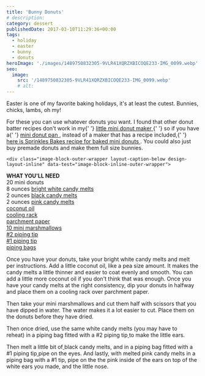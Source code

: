 ```yaml
---
title: 'Bunny Donuts'
# description:
category: dessert
publishedDate: 2017-03-18T11:29:36+00:00
tags:
  - holiday
  - easter
  - bunny
  - donuts
heroImage: './images/1489750832305-9VLR41XQRZXBICOQE233-IMG_0099.webp'
seo:
  image:
    src: '/1489750832305-9VLR41XQRZXBICOQE233-IMG_0099.webp'
    # alt:
---
```



<div class="sqs-html-content">
	<p>
		Easter is one of my favorite baking holidays, it's at least the
		cutest. Bunnies, chicks, lambs, oh my!
	</p>
	<p>
		For these you can use whatever donuts you want. I found that other donut
		batter recipes don't work in my{' '}
		<a
			target="_blank"
			href="https://www.amazon.com/Holiday-Time-Mini-Donut-Maker/dp/B008FCF7W6"
		>
			little mini donut maker
		</a>{' '}
		so if you have a{' '}
		<a
			target="_blank"
			href="https://www.amazon.com/Wilton-Nonstick-12-Cavity-Mini-Donut/dp/B004CYELQ4/ref=sr_1_3?ie=UTF8&amp;qid=1489836388&amp;sr=8-3&amp;keywords=mini+donut+pan"
		>
			mini donut pan
		</a>
		, instead of a maker that has a recipe included,{' '}
		<a
			target="_blank"
			href="http://www.sprinklebakes.com/2010/08/vanilla-bean-baby-doughnuts.html"
		>
			here is Sprinkles Bakes recipe for baked mini donuts
		</a>
		. You could also just buy premade donuts and make them full size bunnies. 
	</p>
</div>

    <div class="image-block-outer-wrapper layout-caption-below design-layout-inline" data-test="image-block-inline-outer-wrapper">

<figure class="sqs-block-image-figure intrinsic">
<a class="sqs-block-image-link" href="http://amzn.to/2vDlCaR" target="_blank">
<div class="image-block-wrapper" data-animation-role="image" data-animation-override="">
<div class="sqs-image-shape-container-element has-aspect-ratio">
<Picture src={ContentImage1} alt="Add all ingredients to cart"></Picture>
</div>
</div>
</a>
</figure>
</div>
<div class="sqs-html-content">
<p><strong>WHAT YOU'LL NEED</strong><br />20 mini donuts<br />8 ounces <a target="_blank" href="https://www.amazon.com/Wilton-1911-1300-Candy-Melts-Bright/dp/B00HE5YK2I/ref=sr_1_1?ie=UTF8&amp;qid=1489835610&amp;sr=8-1&amp;keywords=white+candy+melts">bright white candy melts</a><br />2 ounces <a target="_blank" href="https://www.amazon.com/Wilton-1-Round-Decorating-Tip/dp/B004AT3XCO">black candy melts</a><br />2 ounces <a target="_blank" href="https://www.amazon.com/Wilton-12-Ounce-1911-1361-Discontinued-Manufacturer/dp/B0061TXSSA/ref=sr_1_1?ie=UTF8&amp;qid=1489836110&amp;sr=8-1&amp;keywords=pink+candy+melts">pink candy melts</a><br /><a target="_blank" href="https://www.amazon.com/Viva-Naturals-Organic-Virgin-Coconut/dp/B00DS842HS/ref=sr_1_3_a_it?ie=UTF8&amp;qid=1489836166&amp;sr=8-3&amp;keywords=coconut+oil">coconut oil</a><br /><a target="_blank" href="https://www.amazon.com/Top-Rated-Bellemain-Cooling-Rack/dp/B00OY91N90/ref=sr_1_6?s=kitchen&amp;ie=UTF8&amp;qid=1489836206&amp;sr=1-6&amp;keywords=cooling+rack">cooling rack</a><br /><a target="_blank" href="https://www.amazon.com/Reynolds-Premium-Parchment-Non-Stick-Square/dp/B0166SPEL4/ref=sr_1_6?ie=UTF8&amp;qid=1489836244&amp;sr=1-6&amp;keywords=parchment+paper">parchment paper</a><br /><a href="https://www.amazon.com/Jet-Puffed-Miniature-Marshmallows-16/dp/B000PKJB6Y/ref=sr_1_2_a_it?ie=UTF8&amp;qid=1489836274&amp;sr=8-2&amp;keywords=mini+marshmallows">10 mini marshmallows</a><br /><a target="_blank" href="https://www.amazon.com/Wilton-Decorating-Tip-No-2-Round/dp/B0043YRPXY/ref=sr_1_1?ie=UTF8&amp;qid=1489835647&amp;sr=8-1&amp;keywords=wilton+%232+piping+tip">#2 piping tip</a><br /><a target="_blank" href="https://www.amazon.com/Wilton-1-Round-Decorating-Tip/dp/B004AT3XCO">#1 piping tip</a><br /><a href="https://www.amazon.com/Ateco-Disposable-Pastry-Bags-12-Inch/dp/B01EXHJCTA/ref=sr_1_9?ie=UTF8&amp;qid=1489836296&amp;sr=8-9&amp;keywords=piping+bags">piping bags</a></p><p>Once you have your donuts, take your bright white candy melts and melt per instructions. Add a little coconut oil, like a pea size amount. It makes the candy melts a little thinner and easier to coat evenly and smooth. You can add a little more coconut oil if you don't think that was enough. Once you have your candy melts at the right consistency, dip your donuts in halfway and place them on a cooling rack over parchment paper.</p>
</div>
<div class="image-block-outer-wrapper layout-caption-hidden design-layout-inline" data-test="image-block-inline-outer-wrapper">
<figure class="sqs-block-image-figure intrinsic">
<div class="image-block-wrapper" data-animation-role="image" data-animation-override="">
<div class="sqs-image-shape-container-element has-aspect-ratio">
<Picture src={ContentImage2} alt="Bunny Donuts | Sarah Makes Stuff"></Picture>
</div>
</div>
</figure>
</div>
<div class="sqs-html-content">
<p>Then take your mini marshmallows and cut them half with scissors that you have dipped in water. The water makes it a lot easier to cut. Place them on the donuts before they have dried. </p>
</div>
<div class="image-block-outer-wrapper layout-caption-hidden design-layout-inline" data-test="image-block-inline-outer-wrapper">
<figure class="sqs-block-image-figure intrinsic">
<div class="image-block-wrapper" data-animation-role="image" data-animation-override="">
<div class="sqs-image-shape-container-element has-aspect-ratio">
<Picture src={ContentImage3} alt="Bunny Donuts | Sarah Makes Stuff"></Picture>
</div>
</div>
</figure>
</div>
<div class="sqs-html-content">
<p>Then once dried, use the same white candy melts (you may have to reheat) in a piping bag fitted with a #2 piping tip<a href="#">
</a>to make the little ears.</p>
</div>
<div class="image-block-outer-wrapper layout-caption-hidden design-layout-inline" data-test="image-block-inline-outer-wrapper">
<figure class="sqs-block-image-figure intrinsic">
<div class="image-block-wrapper" data-animation-role="image" data-animation-override="">
<div class="sqs-image-shape-container-element has-aspect-ratio">
<Picture src={ContentImage4} alt="Bunny Donuts | Sarah Makes Stuff"></Picture>
</div>
</div>
</figure>
</div>
<div class="sqs-html-content">
<p>Then melt a little bit of<a href="#">
</a>black candy melts, and in a piping bag fitted with a #1 piping tip<a href="#">
</a>pipe on the eyes. And lastly, with melted pink candy melts in a piping bag with a #1 tip, pipe on the the pink inside of the ears on top of the white ears you made, and the little nose. </p>
</div>
<div class="image-block-outer-wrapper layout-caption-hidden design-layout-inline" data-test="image-block-inline-outer-wrapper">
<figure class="sqs-block-image-figure intrinsic">
<div class="image-block-wrapper" data-animation-role="image" data-animation-override="">
<div class="sqs-image-shape-container-element has-aspect-ratio">
<Picture src={ContentImage5} alt="Bunny Donuts | Sarah Makes Stuff"></Picture>
</div>
</div>
</figure>
</div>
<div class="image-block-outer-wrapper layout-caption-hidden design-layout-inline" data-test="image-block-inline-outer-wrapper">
<figure class="sqs-block-image-figure intrinsic">
<div class="image-block-wrapper" data-animation-role="image" data-animation-override="">
<div class="sqs-image-shape-container-element has-aspect-ratio">
<Picture src={ContentImage6} alt="Bunny Donuts | Sarah Makes Stuff"></Picture>
</div>
</div>
</figure>
</div>
<div class="image-block-outer-wrapper layout-caption-hidden design-layout-inline" data-test="image-block-inline-outer-wrapper">
<figure class="sqs-block-image-figure intrinsic">
<div class="image-block-wrapper" data-animation-role="image" data-animation-override="">
<div class="sqs-image-shape-container-element has-aspect-ratio">
<Picture src={ContentImage7} alt="Bunny Donuts | Sarah Makes Stuff"></Picture>
</div>
</div>
</figure>
</div>
